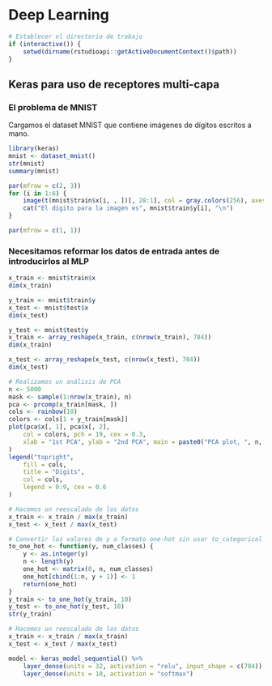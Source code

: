 # Deep Learning

```r
# Establecer el directorio de trabajo
if (interactive()) {
    setwd(dirname(rstudioapi::getActiveDocumentContext()$path))
}
```

## Keras para uso de receptores multi-capa

### El problema de MNIST

Cargamos el dataset MNIST que contiene imágenes de dígitos escritos a mano.
```r
library(keras)
mnist <- dataset_mnist()
str(mnist)
summary(mnist)

par(mfrow = c(2, 3))
for (i in 1:6) {
    image(t(mnist$train$x[i, , ])[, 28:1], col = gray.colors(256), axes = FALSE)
    cat("El dígito para la imagen es", mnist$train$y[i], "\n")
}

par(mfrow = c(1, 1))
```

### Necesitamos reformar los datos de entrada antes de introducirlos al MLP

```r
x_train <- mnist$train$x
dim(x_train)

y_train <- mnist$train$y
x_test <- mnist$test$x
dim(x_test)

y_test <- mnist$test$y
x_train <- array_reshape(x_train, c(nrow(x_train), 784))
dim(x_train)

x_test <- array_reshape(x_test, c(nrow(x_test), 784))
dim(x_test)
```

```r
# Realizamos un análisis de PCA
n <- 5000
mask <- sample(1:nrow(x_train), n)
pca <- prcomp(x_train[mask, ])
cols <- rainbow(10)
colors <- cols[1 + y_train[mask]]
plot(pca$x[, 1], pca$x[, 2],
    col = colors, pch = 19, cex = 0.3,
    xlab = "1st PCA", ylab = "2nd PCA", main = paste0("PCA plot, ", n, " images MNIST")
)
legend("topright",
    fill = cols,
    title = "Digits",
    col = cols,
    legend = 0:9, cex = 0.6
)
```

```r
# Hacemos un reescalado de los datos
x_train <- x_train / max(x_train)
x_test <- x_test / max(x_test)

# Convertir los valores de y a formato one-hot sin usar to_categorical de keras
to_one_hot <- function(y, num_classes) {
    y <- as.integer(y)
    n <- length(y)
    one_hot <- matrix(0, n, num_classes)
    one_hot[cbind(1:n, y + 1)] <- 1
    return(one_hot)
}
y_train <- to_one_hot(y_train, 10)
y_test <- to_one_hot(y_test, 10)
str(y_train)

# Hacemos un reescalado de los datos
x_train <- x_train / max(x_train)
x_test <- x_test / max(x_test)
```

```r
model <- keras_model_sequential() %>%
    layer_dense(units = 32, activation = "relu", input_shape = c(784)) %>%
    layer_dense(units = 10, activation = "softmax")
```